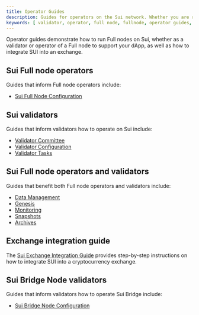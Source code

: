 ```yaml
---
title: Operator Guides
description: Guides for operators on the Sui network. Whether you are running a Full node for your dApp or operating as a validator on the Sui network, these guides help you set up your environment and operate your network.
keywords: [ validator, operator, full node, fullnode, operator guides, being an operator, being a node operator, running nodes ]
---
```


Operator guides demonstrate how to run Full nodes on Sui, whether as a validator or operator of a Full node to support your dApp, as well as how to integrate SUI into an exchange. 

## Sui Full node operators

Guides that inform Full node operators include:

- [Sui Full Node Configuration](./operator/sui-full-node.mdx)  

## Sui validators

Guides that inform validators how to operate on Sui include:

- [Validator Committee](./operator/validator-committee.mdx)
- [Validator Configuration](./operator/validator-config.mdx)
- [Validator Tasks](./operator/validator-tasks.mdx)

## Sui Full node operators and validators

Guides that benefit both Full node operators and validators include:

- [Data Management](./operator/data-management.mdx)
- [Genesis](./operator/genesis.mdx)
- [Monitoring](./operator/monitoring.mdx)
- [Snapshots](./operator/snapshots.mdx)
- [Archives](./operator/archives.mdx)

## Exchange integration guide

The [Sui Exchange Integration Guide](./operator/exchange-integration.mdx) provides step-by-step instructions on how to integrate SUI into a cryptocurrency exchange.

## Sui Bridge Node validators

Guides that inform validators how to operate Sui Bridge include:
- [Sui Bridge Node Configuration](./operator/bridge-node-configuration.mdx)
